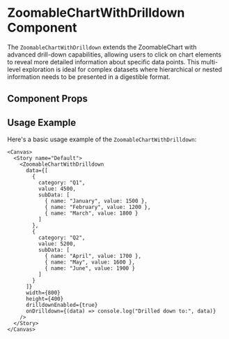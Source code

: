 

<Meta of={ZoomableChartWithDrilldown} />

# ZoomableChartWithDrilldown Component

The `ZoomableChartWithDrilldown` extends the ZoomableChart with advanced drill-down capabilities, allowing users to click on chart elements to reveal more detailed information about specific data points. This multi-level exploration is ideal for complex datasets where hierarchical or nested information needs to be presented in a digestible format.

## Component Props

<Canvas of={ZoomableChartWithDrilldown.Default} />

<Controls />

## Usage Example

Here's a basic usage example of the `ZoomableChartWithDrilldown`:

```tsx
<Canvas>
  <Story name="Default">
    <ZoomableChartWithDrilldown 
      data={[
        { 
          category: "Q1", 
          value: 4500,
          subData: [
            { name: "January", value: 1500 },
            { name: "February", value: 1200 },
            { name: "March", value: 1800 }
          ]
        },
        { 
          category: "Q2", 
          value: 5200,
          subData: [
            { name: "April", value: 1700 },
            { name: "May", value: 1600 },
            { name: "June", value: 1900 }
          ]
        }
      ]}
      width={800}
      height={400}
      drilldownEnabled={true}
      onDrilldown={(data) => console.log("Drilled down to:", data)}
    />
  </Story>
</Canvas>
``` 